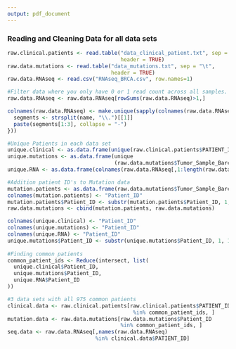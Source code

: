 ```yaml
---
output: pdf_document
---
```


### Reading and Cleaning Data for all data sets

```r
raw.clinical.patients <- read.table("data_clinical_patient.txt", sep = "\t", 
                                    header = TRUE)
raw.data.mutations <- read.table("data_mutations.txt", sep = "\t", 
                                 header = TRUE)
raw.data.RNAseq <- read.csv("RNAseq_BRCA.csv", row.names=1)

#Filter data where you only have 0 or 1 read count across all samples.
raw.data.RNAseq <- raw.data.RNAseq[rowSums(raw.data.RNAseq)>1,]
```

```r
colnames(raw.data.RNAseq) <- make.unique(sapply(colnames(raw.data.RNAseq), function(name) {
  segments <- strsplit(name, "\\.")[[1]]
  paste(segments[1:3], collapse = "-")
}))
```

```r
#Unique Patients in each data set 
unique.clinical <- as.data.frame(unique(raw.clinical.patients$PATIENT_ID))
unique.mutations <- as.data.frame(unique
                                  (raw.data.mutations$Tumor_Sample_Barcode))
unique.RNA <- as.data.frame(colnames(raw.data.RNAseq[,1:length(raw.data.RNAseq)]))

#Addition patient ID's to Mutation data 
mutation.patients <- as.data.frame(raw.data.mutations$Tumor_Sample_Barcode)
colnames(mutation.patients) <- "Patient_ID"
mutation.patients$Patient_ID <- substr(mutation.patients$Patient_ID, 1, 12)
raw.data.mutations <- cbind(mutation.patients, raw.data.mutations)

colnames(unique.clinical) <- "Patient_ID"
colnames(unique.mutations) <- "Patient_ID"
colnames(unique.RNA) <- "Patient_ID"
unique.mutations$Patient_ID <- substr(unique.mutations$Patient_ID, 1, 12)
 
#Finding common patients
common_patient_ids <- Reduce(intersect, list(
  unique.clinical$Patient_ID,
  unique.mutations$Patient_ID,
  unique.RNA$Patient_ID
))

#3 data sets with all 975 common patients
clinical.data <- raw.clinical.patients[raw.clinical.patients$PATIENT_ID 
                                        %in% common_patient_ids, ]
mutation.data <- raw.data.mutations[raw.data.mutations$Patient_ID 
                                    %in% common_patient_ids, ]
seq.data <- raw.data.RNAseq[,names(raw.data.RNAseq)
                            %in% clinical.data$PATIENT_ID]
```









